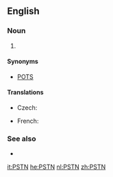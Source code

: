 ==English==
{{wikipedia}}

===Noun===
{{en-noun}}

# {{context|telecommunications|lang=en}} {{initialism of|{{w|Public switched telephone network}}}}

====Synonyms====
* [[POTS]]

====Translations====
{{trans-top|public switched telephone network}}
* Czech: {{t+|cs|VTS|m}}
{{trans-mid}}
* French: {{t+|fr|RTC|m}}
{{trans-bottom}}

===See also===
* {{pedia|Public switched telephone network}}

[[it:PSTN]]
[[he:PSTN]]
[[nl:PSTN]]
[[zh:PSTN]]